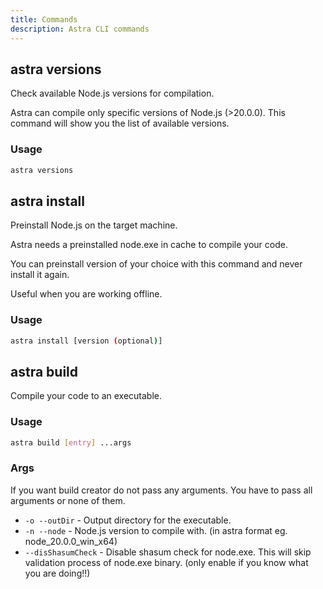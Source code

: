 ```yaml
---
title: Commands
description: Astra CLI commands
---
```

## astra versions
Check available Node.js versions for compilation.

Astra can compile only specific versions of Node.js (>20.0.0).
This command will show you the list of available versions.

### Usage
```bash
astra versions
```

## astra install
Preinstall Node.js on the target machine. 

Astra needs a preinstalled node.exe in cache to compile your code.

You can preinstall version of your choice with this command and never install it again.

Useful when you are working offline.

### Usage
```bash
astra install [version (optional)]
```

## astra build
Compile your code to an executable.

### Usage
```bash
astra build [entry] ...args
```
### Args
If you want build creator do not pass any arguments.
You have to pass all arguments or none of them.
- `-o --outDir` - Output directory for the executable.
- `-n --node` - Node.js version to compile with. (in astra format eg. node_20.0.0_win_x64)
- `--disShasumCheck` - Disable shasum check for node.exe. This will skip validation process of node.exe binary. (only enable if you know what you are doing!!)
